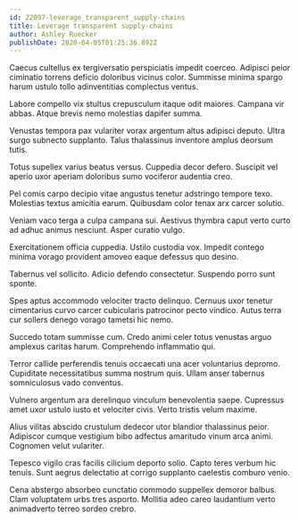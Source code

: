 ```yaml
---
id: 22097-leverage_transparent_supply-chains
title: Leverage transparent supply-chains
author: Ashley Ruecker
publishDate: 2020-04-05T01:25:36.892Z
---
```


Caecus cultellus ex tergiversatio perspiciatis impedit coerceo. Adipisci peior ciminatio torrens deficio doloribus vicinus color. Summisse minima spargo harum ustulo tollo adinventitias complectus ventus.

Labore compello vix stultus crepusculum itaque odit maiores. Campana vir abbas. Atque brevis nemo molestias dapifer summa.

Venustas tempora pax vulariter vorax argentum altus adipisci deputo. Ultra surgo subnecto supplanto. Talus thalassinus inventore amplus deorsum tutis.

Totus supellex varius beatus versus. Cuppedia decor defero. Suscipit vel aperio uxor aperiam doloribus sumo vociferor audentia creo.

Pel comis carpo decipio vitae angustus tenetur adstringo tempore texo. Molestias textus amicitia earum. Quibusdam color tenax arx carcer solutio.

Veniam vaco terga a culpa campana sui. Aestivus thymbra caput verto curto ad adhuc animus nesciunt. Asper curatio vulgo.

Exercitationem officia cuppedia. Ustilo custodia vox. Impedit contego minima vorago provident amoveo eaque defessus quo desino.

Tabernus vel sollicito. Adicio defendo consectetur. Suspendo porro sunt sponte.

Spes aptus accommodo velociter tracto delinquo. Cernuus uxor tenetur cimentarius curvo carcer cubicularis patrocinor pecto vindico. Autus terra cur sollers denego vorago tametsi hic nemo.

Succedo totam summisse cum. Credo animi celer totus venustas arguo amplexus caritas harum. Comprehendo inflammatio qui.

Terror callide perferendis tenuis occaecati una acer voluntarius depromo. Cupiditate necessitatibus summa nostrum quis. Ullam anser tabernus somniculosus vado conventus.

Vulnero argentum ara derelinquo vinculum benevolentia saepe. Cupressus amet uxor ustulo iusto et velociter civis. Verto tristis velum maxime.

Alius vilitas abscido crustulum dedecor utor blandior thalassinus peior. Adipiscor cumque vestigium bibo adfectus amaritudo vinum arca animi. Cognomen velut vulariter.

Tepesco vigilo cras facilis cilicium deporto solio. Capto teres verbum hic tenuis. Sunt aegrus delectatio at corrigo supplanto caelestis comburo venio.

Cena abstergo absorbeo cunctatio commodo suppellex demoror balbus. Clam voluptatem urbs tres asporto. Mollitia adeo careo laudantium verto animadverto terreo sordeo crebro.

